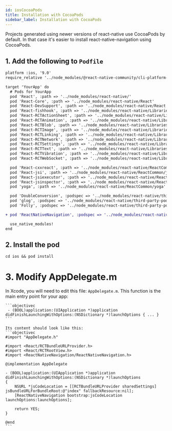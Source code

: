 ```yaml
---
id: iosCocoaPods
title: Installation with CocoaPods
sidebar_label: Installation with CocoaPods
---
```


Projects generated using newer versions of react-native use CocoaPods by default. In that case it's easier to install react-native-navigation using CocoaPods.

## 1. Add the following to `Podfile`

```diff
platform :ios, '9.0'
require_relative '../node_modules/@react-native-community/cli-platform-ios/native_modules'

target 'YourApp' do
  # Pods for YourApp
  pod 'React', :path => '../node_modules/react-native/'
  pod 'React-Core', :path => '../node_modules/react-native/React'
  pod 'React-DevSupport', :path => '../node_modules/react-native/React'
  pod 'React-fishhook', :path => '../node_modules/react-native/Libraries/fishhook'
  pod 'React-RCTActionSheet', :path => '../node_modules/react-native/Libraries/ActionSheetIOS'
  pod 'React-RCTAnimation', :path => '../node_modules/react-native/Libraries/NativeAnimation'
  pod 'React-RCTBlob', :path => '../node_modules/react-native/Libraries/Blob'
  pod 'React-RCTImage', :path => '../node_modules/react-native/Libraries/Image'
  pod 'React-RCTLinking', :path => '../node_modules/react-native/Libraries/LinkingIOS'
  pod 'React-RCTNetwork', :path => '../node_modules/react-native/Libraries/Network'
  pod 'React-RCTSettings', :path => '../node_modules/react-native/Libraries/Settings'
  pod 'React-RCTText', :path => '../node_modules/react-native/Libraries/Text'
  pod 'React-RCTVibration', :path => '../node_modules/react-native/Libraries/Vibration'
  pod 'React-RCTWebSocket', :path => '../node_modules/react-native/Libraries/WebSocket'

  pod 'React-cxxreact', :path => '../node_modules/react-native/ReactCommon/cxxreact'
  pod 'React-jsi', :path => '../node_modules/react-native/ReactCommon/jsi'
  pod 'React-jsiexecutor', :path => '../node_modules/react-native/ReactCommon/jsiexecutor'
  pod 'React-jsinspector', :path => '../node_modules/react-native/ReactCommon/jsinspector'
  pod 'yoga', :path => '../node_modules/react-native/ReactCommon/yoga'

  pod 'DoubleConversion', :podspec => '../node_modules/react-native/third-party-podspecs/DoubleConversion.podspec'
  pod 'glog', :podspec => '../node_modules/react-native/third-party-podspecs/glog.podspec'
  pod 'Folly', :podspec => '../node_modules/react-native/third-party-podspecs/Folly.podspec'

+ pod 'ReactNativeNavigation', :podspec => '../node_modules/react-native-navigation/ReactNativeNavigation.podspec'

  use_native_modules!
end
```

## 2. Install the pod

`cd ios && pod install`

# 3. Modify AppDelegate.m
In Xcode, you will need to edit this file: `AppDelegate.m`. This function is the main entry point for your app:

	```objectivec
	 - (BOOL)application:(UIApplication *)application didFinishLaunchingWithOptions:(NSDictionary *)launchOptions { ... }
	```

	Its content should look like this:
	```objectivec
	#import "AppDelegate.h"

	#import <React/RCTBundleURLProvider.h>
	#import <React/RCTRootView.h>
	#import <ReactNativeNavigation/ReactNativeNavigation.h>

	@implementation AppDelegate

	- (BOOL)application:(UIApplication *)application didFinishLaunchingWithOptions:(NSDictionary *)launchOptions
	{
		NSURL *jsCodeLocation = [[RCTBundleURLProvider sharedSettings] jsBundleURLForBundleRoot:@"index" fallbackResource:nil];
		[ReactNativeNavigation bootstrap:jsCodeLocation launchOptions:launchOptions];

		return YES;
	}

	@end
	```